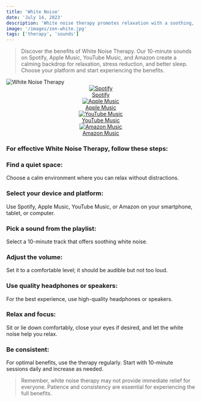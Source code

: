 ```yaml
---
title: 'White Noise'
date: 'July 14, 2023'
description: 'White noise therapy promotes relaxation with a soothing, consistent sound.'
image: '/images/zen-white.jpg'
tags: ['therapy', 'sounds']
---
```


<Blockquote>
  Discover the benefits of White Noise Therapy. Our 10-minute sounds on Spotify,
  Apple Music, YouTube Music, and Amazon create a calming backdrop for
  relaxation, stress reduction, and better sleep. Choose your platform and start
  experiencing the benefits.
</Blockquote>

<Image src="/images/zen-white.jpg" alt="White Noise Therapy" />

<div align="center" style={{ backgroundColor: 'rgba(23, 23, 23, 0.4)', borderRadius: '20px', padding: '20px', marginTop: '20px' }}>

<div
  style={{
    display: 'flex',
    justifyContent: 'center',
    flexWrap: 'wrap',
    gap: '20px',
  }}
>
  <a
    href="https://open.spotify.com/album/6Kyw4O5HLMUk4BjAVPGJCT"
    style={{ textAlign: 'center', textDecoration: 'none', color: 'inherit', flex: '1 1 100px', maxWidth: '150px' }}
  >
    <img
      src="/images/streaming-icons/spotify.png"
      alt="Spotify"
      style={{ width: '60px', height: '60px' }}
    />
    <div>Spotify</div>
  </a>
  <a
    href="https://music.apple.com/us/album/beyond-the-buzz-3/1697790724"
    style={{ textAlign: 'center', textDecoration: 'none', color: 'inherit', flex: '1 1 100px', maxWidth: '150px' }}
  >
    <img
      src="/images/streaming-icons/apple-music.png"
      alt="Apple Music"
      style={{ width: '60px', height: '60px' }}
    />
    <div>Apple Music</div>
  </a>
  <a
    href="https://www.youtube.com/playlist?list=OLAK5uy_lbMi7fGOEtMdeeblko9TLNMoHa6kZuAMk"
    style={{ textAlign: 'center', textDecoration: 'none', color: 'inherit', flex: '1 1 100px', maxWidth: '150px' }}
  >
    <img
      src="/images/streaming-icons/youtube.png"
      alt="YouTube Music"
      style={{ width: '60px', height: '60px' }}
    />
    <div>YouTube Music</div>
  </a>
  <a
    href="https://amazon.com/music/player/albums/B0CC1MX488?marketplaceId=ATVPDKIKX0DER&musicTerritory=US&ref=dm_sh_m9MSlYH8ZsMxpvb2JmwJJ6sNR"
    style={{ textAlign: 'center', textDecoration: 'none', color: 'inherit', flex: '1 1 100px', maxWidth: '150px' }}
  >
    <img
      src="/images/streaming-icons/amazon.png"
      alt="Amazon Music"
      style={{ width: '60px', height: '60px' }}
    />
    <div>Amazon Music</div>
  </a>
</div>
</div>

<AdComponent />

### For effective White Noise Therapy, follow these steps:

### <Highlighter>Find a quiet space:</Highlighter>

Choose a calm environment where you can relax without distractions.

### <Highlighter>Select your device and platform:</Highlighter>

Use Spotify, Apple Music, YouTube Music, or Amazon on your smartphone, tablet, or computer.

### <Highlighter>Pick a sound from the playlist:</Highlighter>

Select a 10-minute track that offers soothing white noise.

### <Highlighter>Adjust the volume:</Highlighter>

Set it to a comfortable level; it should be audible but not too loud.

### <Highlighter>Use quality headphones or speakers:</Highlighter>

For the best experience, use high-quality headphones or speakers.

### <Highlighter>Relax and focus:</Highlighter>

Sit or lie down comfortably, close your eyes if desired, and let the white noise help you relax.

### <Highlighter>Be consistent:</Highlighter>

For optimal benefits, use the therapy regularly. Start with 10-minute sessions daily and increase as needed.

<AdComponent />

<Blockquote>
  Remember, white noise therapy may not provide immediate relief for everyone.
  Patience and consistency are essential for experiencing the full benefits.
</Blockquote>
